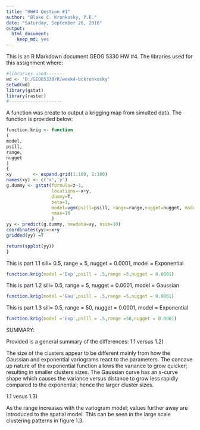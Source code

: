 ```yaml
---
title: "HW#4 Qestion #1"
author: "Blake C. Kronkosky, P.E."
date: "Saturday, September 26, 2016"
output:
  html_document:
    keep_md: yes
---
```


This is an R Markdown document GEOG 5330 HW #4. 
The libraries used for this assignment where:
```r
#libraries used-------
wd <- 'D:/GEOG5330/R/week4-bckronkosky'
setwd(wd)
library(gstat)
library(raster)
#--------------------
```

A function was create to output a krigging map from simulted data.
The function is provided below:

```r
function.krig <- function
(
model,
psill,
range,
nugget
)
{
xy        <- expand.grid(1:100, 1:100)
names(xy) <- c('x','y')
g.dummy <- gstat(formula=z~1, 
                 locations=~x+y, 
                 dummy=T, 
                 beta=1, 
                 model=vgm(psill=psill, range=range,nugget=nugget, model=model),
                 nmax=10
                 ) 
yy <- predict(g.dummy, newdata=xy, nsim=10)
coordinates(yy)=~x+y
gridded(yy) =T

return(spplot(yy))
}
```

This is part 1.1 
sill= 0.5, range = 5, nugget = 0.0001, model = Exponential 

```r
function.krig(model ='Exp',psill = .5,range =5,nugget = 0.0001)
```

This is part 1.2 
sill= 0.5, range = 5, nugget = 0.0001, model = Gaussian 

```r
function.krig(model ='Gau',psill = .5,range =5,nugget = 0.0001)
```


This is part 1.3
sill= 0.5, range = 50, nugget = 0.0001, model = Exponential  

```r
function.krig(model ='Exp',psill = .5,range =50,nugget = 0.0001)
```

SUMMARY:

Provided is a general summary of the differences:
1.1	versus 1.2)

The size of the clusters appear to be different mainly from how the Gaussian and exponential variograms react to the parameters.  The concave up nature of the exponential function allows the variance to grow quicker; resulting in smaller clusters sizes.  The Gaussian curve has an s-curve shape which causes the variance versus distance to grow less rapidly compared to the exponential; hence the larger cluster sizes.

1.1	vesus 1.3) 

As the range increases with the variogram model; values further away are introduced to the spatial model.  This can be seen in the large scale clustering patterns in figure 1.3.



